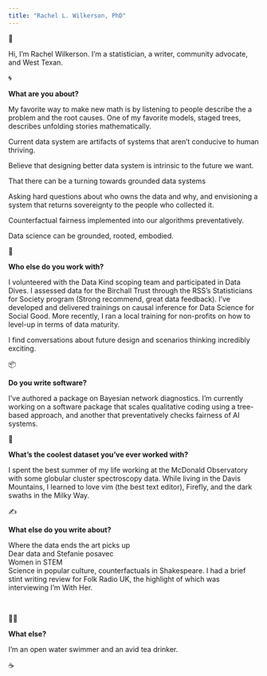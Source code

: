 ```yaml
---
title: "Rachel L. Wilkerson, PhD"
---
```


👋

Hi, I’m Rachel Wilkerson. I’m a statistician, a writer, community advocate, and West Texan. 

🌀

**What are you about?**

My favorite way to make new math is by listening to people describe the a problem and the root causes. One of my favorite models, staged trees, describes unfolding stories mathematically.

Current data system are artifacts of systems that aren’t conducive to human thriving. 

Believe that designing better data system is intrinsic to the future we want. 

That there can be a turning towards grounded data systems

Asking hard questions about who owns the data and why, and envisioning a system that returns sovereignty to the people who collected it. 

Counterfactual fairness implemented into our algorithms preventatively. 

Data science can be grounded, rooted, embodied.

🧩

**Who else do you work with?**

I volunteered with the Data Kind scoping team and participated in Data Dives. I assessed data for the Birchall Trust through the RSS's Statisticians for Society program (Strong recommend, great data feedback). I've developed and delivered trainings on causal inference for Data Science for Social Good. More recently, I ran a local training for non-profits on how to level-up in terms of data maturity.

I find conversations about future design and scenarios thinking incredibly exciting.

📦

**Do you write software?**

I've authored a package on Bayesian network diagnostics. I'm currently working on a software package that scales qualitative coding using a tree-based approach, and another that preventatively checks fairness of AI systems.

🌌

**What’s the coolest dataset you’ve ever worked with?**

I spent the best summer of my life working at the McDonald Observatory with some globular cluster spectroscopy data. While living in the Davis Mountains, I learned to love vim (the best text editor), Firefly, and the dark swaths in the Milky Way.

✍️

**What else do you write about?**

Where the data ends the art picks up\
Dear data and Stefanie posavec\
Women in STEM\
Science in popular culture, counterfactuals in Shakespeare. I had a brief stint writing review for Folk Radio UK, the highlight of which was interviewing I'm With Her.

 

🏊‍♀️

**What else?**

I’m an open water swimmer and an avid tea drinker.

☕️
